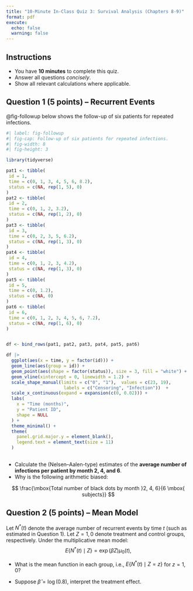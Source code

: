 ```yaml
---
title: "10-Minute In-Class Quiz 3: Survival Analysis (Chapters 8-9)"
format: pdf
execute:
  echo: false
  warning: false
---
```


## **Instructions**

-   You have **10 minutes** to complete this quiz.
-   Answer all questions *concisely*.
-   Show all relevant calculations where applicable.

## **Question 1 (5 points) – Recurrent Events**

@fig-followup below shows the follow-up of six patients for repeated infections. 

```r
#| label: fig-followup
#| fig-cap: Follow-up of six patients for repeated infections.
#| fig-width: 8
#| fig-height: 3

library(tidyverse)

pat1 <- tibble(
 id = 1,
 time = c(0, 1, 3, 4, 5, 6, 8.2),
 status = c(NA, rep(1, 5), 0)
)
pat2 <- tibble(
 id = 2,
 time = c(0, 1, 2, 3.2),
 status = c(NA, rep(1, 2), 0)
)
pat3 <- tibble(
 id = 3,
 time = c(0, 2, 3, 5, 6.2),
 status = c(NA, rep(1, 3), 0)
)
pat4 <- tibble(
 id = 4,
 time = c(0, 1, 2, 3, 4.2),
 status = c(NA, rep(1, 3), 0)
)
pat5 <- tibble(
 id = 5,
 time = c(0, 1.2),
 status = c(NA, 0)
)
pat6 <- tibble(
 id = 6,
 time = c(0, 1, 2, 3, 4, 5, 6, 7.2),
 status = c(NA, rep(1, 6), 0)
)


df <- bind_rows(pat1, pat2, pat3, pat4, pat5, pat6)

df |> 
  ggplot(aes(x = time, y = factor(id))) +
  geom_line(aes(group = id)) +
  geom_point(aes(shape = factor(status)), size = 3, fill = "white") +
  geom_vline(xintercept = 0, linewidth = 1.2) +
  scale_shape_manual(limits = c("0", "1"),  values = c(23, 19), 
                      labels = c("Censoring", "Infection"))  +
  scale_x_continuous(expand = expansion(c(0, 0.02))) +
  labs(
    x = "Time (months)",
    y = "Patient ID",
    shape = NULL
  ) +
  theme_minimal() +
  theme(
    panel.grid.major.y = element_blank(),
    legend.text = element_text(size = 11)
  )
          
```

-   Calculate the (Nelsen--Aalen-type) estimates of the **average number of infections per patient by
month 2, 4, and 6**.\vspace{2cm}
-   Why is the following arithmetic biased:

$$
\frac{\mbox{Total number of black dots by month }2, 4, 6}{6 \mbox{ subjects}}
$$
\vspace{2cm}

## **Question 2 (5 points) – Mean Model**

Let $N^*(t)$ denote the average number of recurrent events by time $t$ (such as estimated in Question 1). Let $Z=1, 0$ denote treatment and control groups, respectively.
Under the multiplicative mean model:
$$
E\{N^*(t) \mid Z\} = \exp(\beta Z)\mu_0(t),
$$

-   What is the mean function in each group, i.e., $E\{N^*(t) \mid Z = z\}$ for $z= 1, 0$?\vspace{2cm}

-   Suppose $\hat\beta = \log(0.8)$, interpret the treatment effect.

